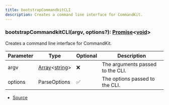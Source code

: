 ```yaml
---
title: bootstrapCommandkitCLI
description: Creates a command line interface for CommandKit.
---
```



### bootstrapCommandkitCLI(argv, options?): [Promise](https://developer.mozilla.org/en-US/docs/Web/JavaScript/Reference/Global_Objects/Promise)\<[void](https://developer.mozilla.org/en-US/docs/Web/JavaScript/Reference/Global_Objects/undefined)>

Creates a command line interface for CommandKit.



| Parameter | Type | Optional | Description |
| ----------- | ----------- | ----------- | ----------- |
| argv | [Array](https://developer.mozilla.org/en-US/docs/Web/JavaScript/Reference/Global_Objects/Array)\<[string](https://developer.mozilla.org/en-US/docs/Web/JavaScript/Reference/Global_Objects/String)> | ❌ | The arguments passed to the CLI. |
| options | ParseOptions | ✅ | The options passed to the CLI. |


- [Source](https://github.com/underctrl-io/commandkit/blob/141d1404ab18a8e659209a0fab65466bf3b6dd85/packages/commandkit/src/cli/init.ts#L18)